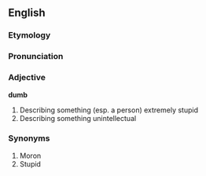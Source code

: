 ==English==
===Etymology===


===Pronunciation===

=== Adjective ===
'''dumb''' 
# Describing something (esp. a person) extremely stupid
# Describing something unintellectual

=== Synonyms ===
# Moron
# Stupid